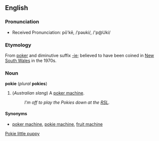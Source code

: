 ==English==
===Pronunciation===
*Received Pronunciation: pō'kē, /ˈpəʊki/, /'p@Uki/

===Etymology===
From [[poker]] and diminutive suffix [[-ie]]; believed to have been coined in [[New South Wales]] in the 1970s.

===Noun===
'''pokie''' (''plural'' '''pokies''')
{{wikipedia}}
#(''Australian slang'') A [[poker machine]].
#:''I’m off to play the Pokies down at the [[w:RSL|RSL]].''

====Synonyms====
*[[poker machine]], [[pokie machine]], [[fruit machine]]

[[Pokie little puppy]]